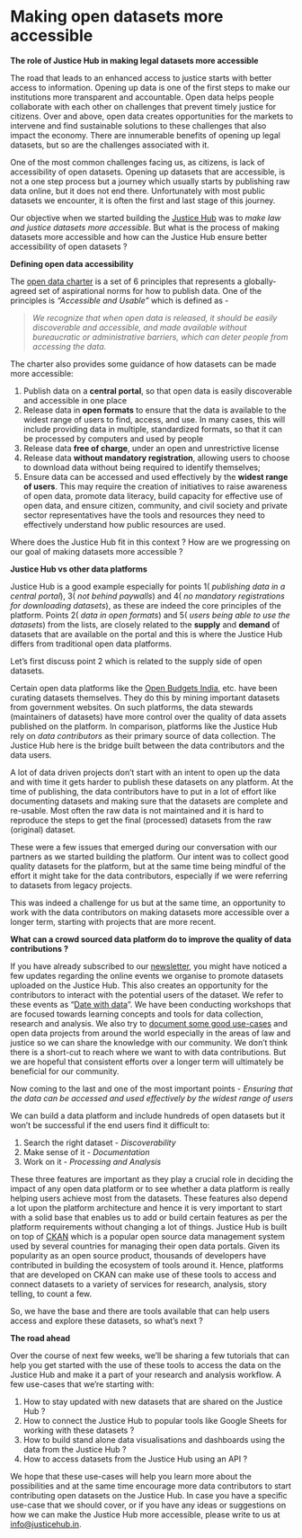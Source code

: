 # Making open datasets more accessible {#data-accessibility}

**The role of Justice Hub in making legal datasets more accessible**

The road that leads to an enhanced access to justice starts with better access to information. Opening up data is one of the first steps to make our institutions more transparent and accountable. Open data helps people collaborate with each other on challenges that prevent timely justice for citizens. Over and above, open data creates opportunities for the markets to intervene and find sustainable solutions to these challenges that also impact the economy. There are innumerable benefits of opening up legal datasets, but so are the challenges associated with it. 

One of the most common challenges facing us, as citizens, is lack of accessibility of open datasets. Opening up datasets that are accessible, is not a one step process but a journey which usually starts by publishing raw data online, but it does not end there. Unfortunately with most public datasets we encounter, it is often the first and last stage of this journey.

Our objective when we started building the [Justice Hub](http://justicehub.in/) was to _make law and justice datasets more accessible_. But what is the process of making datasets more accessible and how can the Justice Hub ensure better accessibility of open datasets ?


**Defining open data accessibility**

The [open data charter](https://opendatacharter.net/principles/) is a set of 6 principles that represents a globally-agreed set of aspirational norms for how to publish data. One of the principles is _"Accessible and Usable"_ which is defined as -


> _We recognize that when open data is released, it should be easily discoverable and accessible, and made available without bureaucratic or administrative barriers, which can deter people from accessing the data._

The charter also provides some guidance of how datasets can be made more accessible:

1. Publish data on a **central portal**, so that open data is easily discoverable and accessible in one place
2. Release data in **open formats** to ensure that the data is available to the widest range of users to find, access, and use. In many cases, this will include providing data in multiple, standardized formats, so that it can be processed by computers and used by people
3. Release data **free of charge**, under an open and unrestrictive license
4. Release data **without mandatory registration**, allowing users to choose to download data without being required to identify themselves;
5. Ensure data can be accessed and used effectively by the **widest range of users**. This may require the creation of initiatives to raise awareness of open data, promote data literacy, build capacity for effective use of open data, and ensure citizen, community, and civil society and private sector representatives have the tools and resources they need to effectively understand how public resources are used.

Where does the Justice Hub fit in this context ? How are we progressing on our goal of making datasets more accessible ?


**Justice Hub vs other data platforms**

Justice Hub is  a good example especially for points 1( _publishing data in a central portal_), 3( _not behind paywalls_) and 4( _no mandatory registrations for downloading datasets_), as these are indeed  the core principles of the platform. Points 2( _data in open formats_) and 5( _users being able to use the datasets_) from the lists, are closely related to the **supply** and **demand** of datasets that are available on the portal and this is where the Justice Hub differs from traditional open data platforms.

Let’s first discuss point 2 which is related to the supply side of open datasets.

Certain open data platforms like the [Open Budgets India](https://openbudgetsindia.org/), etc. have been curating datasets themselves. They do this by mining important datasets from government websites. On such platforms, the data stewards (maintainers of datasets) have more control over the quality of data assets published on the platform. In comparison, platforms like the Justice Hub rely on _data contributors_ as their primary source of data collection. The Justice Hub here is the bridge built between the data contributors and the data users.

A lot of data driven projects don’t start with an intent to open up the data and with time it gets harder to publish these datasets on any platform. At the time of publishing, the data contributors have to put in a lot of effort like documenting datasets and making sure that the datasets are complete and re-usable. Most often the raw data is not maintained and it is hard to reproduce the steps to get the final (processed) datasets from the raw (original) dataset. 

These were a few issues that emerged during our conversation with our partners as we started building the platform. Our intent was to collect good quality datasets for the platform, but at the same time  being mindful of the effort it might take for the data contributors, especially if we were referring to datasets from legacy projects.

This was indeed a challenge for us but at the same time,  an opportunity to work with  the data contributors on making datasets more accessible over a longer term, starting with projects that are more recent. 


**What can a crowd sourced data platform do to improve the quality of data contributions ?**

If you have already subscribed to our [newsletter](https://dataforjustice.substack.com/), you might have noticed a few updates regarding the online events we organise to promote datasets uploaded on the Justice Hub. This also creates an opportunity for the contributors to interact with the potential users of the dataset. We refer to these events as “[Date with data](https://www.youtube.com/watch?v=UMOKR6ooEuc)”. We have been conducting workshops that are focused towards learning concepts and tools for data collection, research and analysis. We also try to [document some good use-cases](https://docs.justicehub.in/platform-links.html) and open data projects from around the world especially in the areas of law and justice so we can share the knowledge with our community. We don’t think there is a short-cut to reach where we want to  with data contributions. But we are hopeful that consistent efforts over a longer term will ultimately be beneficial for our community.

Now coming to the last and one of the most important points - _Ensuring that the data can be accessed and used effectively by the widest range of users_

We can build a data platform and include hundreds of open datasets but it won’t be successful if the end users find it difficult to:

1. Search the right dataset - _Discoverability_
2. Make sense of it - _Documentation_
3. Work on it - _Processing and Analysis_

These three features are important as  they play a crucial role in deciding the impact of any open data platform or to see whether a data platform is really helping users achieve most from the datasets. These features also depend a lot upon the platform architecture and hence it is very important to start with a solid base that enables us to add or build certain features as per the platform requirements without changing a lot of things.  Justice Hub is built on top of [CKAN](https://ckan.org/) which is a popular open source data management system  used by several countries for managing their open data portals. Given its popularity as an open source product, thousands of developers have contributed in building the ecosystem of tools around it. Hence, platforms that are developed on CKAN can make use of these tools to access and connect datasets to a variety of services for research, analysis, story telling, to count a few.

So, we have the base and there are tools available that can help users access and explore these datasets, so what’s next ?

**The road ahead**

Over the course of next few weeks, we’ll be sharing a few tutorials that can help you get started with the use of these tools to access the data on the Justice Hub and make it a part of your research and analysis workflow. A few use-cases that we’re starting with:

1. How to stay updated with new datasets that are shared on the Justice Hub ?
2. How to connect the Justice Hub to popular tools like Google Sheets for working with these datasets ?
3. How to build stand alone data visualisations and dashboards using the data from the Justice Hub ?
4. How to access datasets from the Justice Hub using an API ?

We hope that these use-cases will help you learn more about the possibilities and at the same time encourage more data contributors to start contributing open datasets on the Justice Hub. In case you have a specific use-case that we should cover, or if you have any ideas or suggestions on how we can make the Justice Hub more accessible, please write to us at [info@justicehub.in](mailto:info@justicehub.in).
